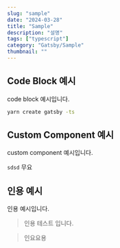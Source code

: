 ```yaml
---
slug: "sample"
date: "2024-03-28"
title: "Sample"
description: "설명"
tags: ["typescript"]
category: "Gatsby/Sample"
thumbnail: ""
---
```


## Code Block 예시

code block 예시입니다.

```bash
yarn create gatsby -ts
```

## Custom Component 예시

custom component 예시입니다.

<Tip>`sdsd` 무요</Tip>

## 인용 예시

인용 예시입니다.

> 인용 테스트 입니다.

> 인요요용
